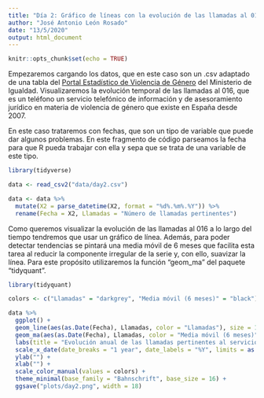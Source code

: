 ```yaml
---
title: "Día 2: Gráfico de líneas con la evolución de las llamadas al 016 y media móvil"
author: "José Antonio León Rosado"
date: "13/5/2020"
output: html_document
---
```


```r
knitr::opts_chunk$set(echo = TRUE)
```


Empezaremos cargando los datos, que en este caso son un .csv adaptado de una tabla del [Portal Estadístico de Violencia de Género](http://estadisticasviolenciagenero.igualdad.mpr.gob.es/) del Ministerio de Igualdad. Visualizaremos la evolución temporal de las llamadas al 016, que es un teléfono un servicio telefónico de información y de asesoramiento jurídico en materia de violencia de género que existe en España desde 2007. 

En este caso trataremos con fechas, que son un tipo de variable que puede dar algunos problemas. En este fragmento de código parseamos la fecha para que R pueda trabajar con ella y sepa que se trata de una variable de este tipo.

```r
library(tidyverse)

data <- read_csv2("data/day2.csv")

data <- data %>% 
  mutate(X2 = parse_datetime(X2, format = "%d%.%m%.%Y")) %>% 
  rename(Fecha = X2, Llamadas = "Número de llamadas pertinentes")
```

Como queremos visualizar la evolución de las llamadas al 016 a lo largo del tiempo tendremos que usar un gráfico de línea. Además, para poder detectar tendencias se pintará una media móvil de 6 meses que facilita esta tarea al reducir la componente irregular de la serie y, con ello, suavizar la línea. Para este propósito utilizaremos la función "geom_ma" del paquete "tidyquant".

```r
library(tidyquant)

colors <- c("Llamadas" = "darkgrey", "Media móvil (6 meses)" = "black")

data %>%
  ggplot() +
  geom_line(aes(as.Date(Fecha), Llamadas, color = "Llamadas"), size = 1.5, alpha = 0.25) +
  geom_ma(aes(as.Date(Fecha), Llamadas, color = "Media móvil (6 meses)"), n = 6, size = 1.2) +
  labs(title = "Evolución anual de las llamadas pertinentes al servicio 016 de atención telefónica a víctimas de violencia de género", caption = "Fuente: Delegación del Gobierno contra la Violencia de Género | @jantleon", color = "") +
  scale_x_date(date_breaks = "1 year", date_labels = "%Y", limits = as.Date(c('2007-10-1', '2020-5-21')), expand=c(0,0)) +
  ylab("") +
  xlab("") +
  scale_color_manual(values = colors) +
  theme_minimal(base_family = "Bahnschrift", base_size = 16) +
  ggsave("plots/day2.png", width = 18)

```